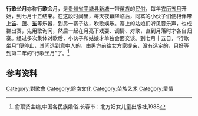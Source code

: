 '''行歌坐月'''亦称'''行歌会月'''，是[[贵州省|贵州省]][[平塘县|平塘县]][[新塘鄉_(平塘縣)|新塘]]一带[[苗族|苗族]]的[[民俗|民俗]]，每年[[农历|农历]][[五月|五月]]开始，到七月十五结束。在这段时间里，每天夜幕降临后，同寨的小伙子们便相伴带上[[笛|笛]]、[[萧|萧]]、[[笙|笙]]等乐器，到另一寨子边，吹歌娱乐。寨上的姑娘们听见音乐声，也成群出寨，先用歌询问，然后一起在月亮下戏耍、调情、对歌，直到月落时才各自归寨。经过多次集体对歌后，小伙子和姑娘才单独会面交谈。到七月十五日，“行歌坐月”便停止，其间选到意中人的，由男方前往女方家提亲，没有选定的，只好等到第二年的“行歌坐月”了。<ref>俞顶贤主编,中国各民族婚俗.长春市：北方妇女儿童出版社,1988</ref>
==参考资料==
{{reflist}}

[[Category:對歌會|Category:對歌會]]
[[Category:黔南文化|Category:黔南文化]]
[[Category:苗族艺术|Category:苗族艺术]]
[[Category:愛情|Category:愛情]]